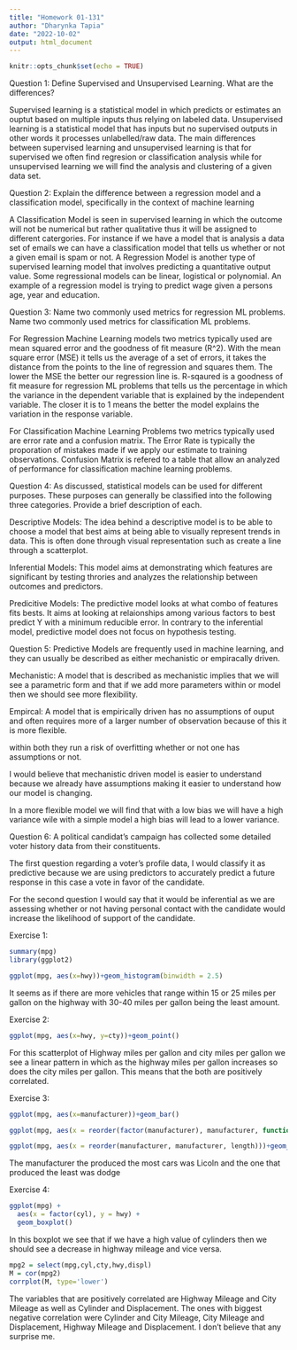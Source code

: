 ```yaml
---
title: "Homework 01-131"
author: "Dharynka Tapia"
date: "2022-10-02"
output: html_document
---
```


```r
knitr::opts_chunk$set(echo = TRUE)
```


Question 1: Define Supervised and Unsupervised Learning. What are the differences?

Supervised learning is a statistical model in which predicts or estimates an ouptut based on multiple  inputs thus relying on labeled data. Unsupervised learning is a statistical model that has inputs but no  supervised outputs in other words it processes unlabelled/raw data. The main differences between supervised learning and unsupervised learning is that for supervised we often find regresion or classification analysis while for unsupervised learning we will find the analysis and clustering of a given data set. 

Question 2: Explain the difference between a regression model and a classification model, specifically in the context of machine learning

A Classification Model is seen in supervised learning in which the outcome will not be numerical but rather qualitative thus it will be assigned to different catergories. For instance if we have a model that is analysis a data set of emails we can have a classification model that tells us whether or not a given email is spam or not. A Regression Model is another type of supervised learning model that involves predicting a quantitative output value. Some regressional models can be linear, logistical or polynomial. An example of a regression model is trying to predict wage given a persons age, year and education. 

Question 3: Name two commonly used metrics for regression ML problems. Name two commonly used metrics for classification ML problems.

For Regression Machine Learning models two metrics typically used are mean squared error and the goodness of fit measure (R^2). With the mean square error (MSE) it tells us the average of a set of errors, it takes the distance from the points to the line of regression and squares them. The lower the MSE the better our regression line is. R-sqaured is a goodness of fit measure for regression ML problems that tells us the percentage in which the variance in the dependent variable that is explained by the independent variable. The closer it is to 1 means the better the model explains the variation in the response variable. 

For Classification Machine Learning Problems two metrics typically used are error rate and a confusion matrix. The Error Rate is typically the proporation of mistakes made if we apply our estimate to training observations. Confusion Matrix is refered to a table that allow an analyzed of performance for classification machine learning problems. 

Question 4: As discussed, statistical models can be used for different purposes. These purposes can generally be classified into the following three categories. Provide a brief description of each.

Descriptive Models: The idea behind a descriptive model is to be able to choose a model that best aims at being able to visually represent trends in data. This is often done through visual representation such as create a line through a scatterplot. 

Inferential Models: This model aims at demonstrating which features are significant by testing throries and analyzes the relationship between outcomes and predictors.

Predicitive Models: The predictive model looks at what combo of features fits bests. It aims at looking at relaionships among various factors to best predict Y with a minimum reducible error. In contrary to the inferential model, predictive model does not focus on hypothesis testing. 

Question 5: Predictive Models are frequently used in machine learning, and they can usually be described as either mechanistic or empiracally driven. 

Mechanistic: A model that is described as mechanistic implies that we will see a parametric form and that if we add more parameters within or model then we should see more flexibility. 

Empircal: A model that is empirically driven has no assumptions of ouput and often requires more of a larger number of observation because of this it is more flexible. 

within both they run a risk of overfitting whether or not one has assumptions or not. 

I would believe that mechanistic driven model is easier to understand because we already have assumptions making it easier to understand how our model is changing. 

In a more flexible model we will find that with a low bias we will have a high variance wile with a simple model a high bias will lead to a lower variance. 

Question 6: A political candidat's campaign has collected some detailed voter history data from their constituents. 

The first question regarding a voter's profile data, I would classify it as predictive because we are using predictors to accurately predict a future response in this case a vote in favor of the candidate.

For the second question I would say that it would be inferential as we are assessing whether or not having personal contact with the candidate would increase the likelihood of support of the candidate. 


Exercise 1:
```r
summary(mpg)
library(ggplot2)

ggplot(mpg, aes(x=hwy))+geom_histogram(binwidth = 2.5)

```
It seems as if there are more vehicles that range within 15 or 25 miles per gallon on the highway with 30-40 miles per gallon being the least amount. 

Exercise 2:
```r
ggplot(mpg, aes(x=hwy, y=cty))+geom_point()


```
For this scatterplot of Highway miles per gallon and city miles per gallon we see a linear pattern in which as the highway miles per gallon increases so does the city miles per gallon. This means that the both are positively correlated. 

Exercise 3: 
```r
ggplot(mpg, aes(x=manufacturer))+geom_bar()

ggplot(mpg, aes(x = reorder(factor(manufacturer), manufacturer, function(x) -length(x))))+geom_bar()

ggplot(mpg, aes(x = reorder(manufacturer, manufacturer, length)))+geom_bar()

```
The manufacturer the produced the most cars was Licoln and the one that produced the least was dodge

Exercise 4:
```r
ggplot(mpg) +
  aes(x = factor(cyl), y = hwy) +
  geom_boxplot()
```
In this boxplot we see that if we have a high value of cylinders then we should see a decrease in highway mileage and vice versa.

```r
mpg2 = select(mpg,cyl,cty,hwy,displ)
M = cor(mpg2)
corrplot(M, type='lower')
```

The variables that are positively correlated are Highway Mileage and City Mileage as well as Cylinder and Displacement. The ones with biggest negative correlation were Cylinder and City Mileage, City Mileage and Displacement, Highway Mileage and Displacement. I don't believe that any surprise me. 